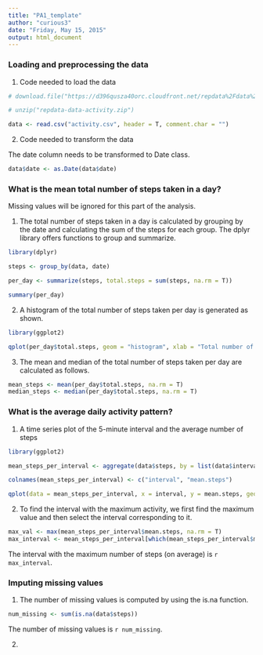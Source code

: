 ```yaml
---
title: "PA1_template"
author: "curious3"
date: "Friday, May 15, 2015"
output: html_document
---
```


### Loading and preprocessing the data

1. Code needed to load the data

```r
# download.file("https://d396qusza40orc.cloudfront.net/repdata%2Fdata%2Factivity.zip", destfile = "repdata-data-activity.zip")

# unzip("repdata-data-activity.zip")

data <- read.csv("activity.csv", header = T, comment.char = "")
```

2. Code needed to transform the data

The date column needs to be transformed to Date class.

```r
data$date <- as.Date(data$date)
```


### What is the mean total number of steps taken in a day?

Missing values will be ignored for this part of the analysis.

1. The total number of steps taken in a day is calculated by grouping by the date and calculating the sum of the steps for each group. The dplyr library offers functions to group and summarize.

```r
library(dplyr)

steps <- group_by(data, date)

per_day <- summarize(steps, total.steps = sum(steps, na.rm = T))

summary(per_day)
```

2. A histogram of the total number of steps taken per day is generated as shown.

```r
library(ggplot2)

qplot(per_day$total.steps, geom = "histogram", xlab = "Total number of steps/day")
```

3. The mean and median of the total number of steps taken per day are calculated as follows.

```r
mean_steps <- mean(per_day$total.steps, na.rm = T)
median_steps <- median(per_day$total.steps, na.rm = T)
```

### What is the average daily activity pattern?

1. A time series plot of the 5-minute interval and the average number of steps

```r
library(ggplot2)

mean_steps_per_interval <- aggregate(data$steps, by = list(data$interval), FUN = mean, na.rm = T)

colnames(mean_steps_per_interval) <- c("interval", "mean.steps")

qplot(data = mean_steps_per_interval, x = interval, y = mean.steps, geom = "line", main = "Average number of steps over 5-min intervals")
```

2. To find the interval with the maximum activity, we first find the maximum value and then select the interval corresponding to it.

```r
max_val <- max(mean_steps_per_interval$mean.steps, na.rm = T)
max_interval <- mean_steps_per_interval[which(mean_steps_per_interval$mean.steps == max_val),]$interval
```

The interval with the maximum number of steps (on average) is `r max_interval`.

### Imputing missing values

1. The number of missing values is computed by using the is.na function.

```r
num_missing <- sum(is.na(data$steps))
```

The number of missing values is `r num_missing`.

2. 
